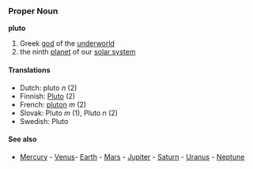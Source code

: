 === Proper Noun ===
'''pluto'''

# Greek [[god]] of the [[underworld]]
# the ninth [[planet]] of our [[solar system]]

==== Translations ====
*Dutch: pluto ''n'' (2)
*Finnish: [[Pluto]] (2)
*French: [[pluton]] ''m'' (2)
*Slovak: Pluto ''m'' (1), Pluto ''n'' (2)
*Swedish: Pluto

==== See also ====
*[[Mercury]] - [[Venus]]- [[Earth]] - [[Mars]] - [[Jupiter]] - [[Saturn]] - [[Uranus]] - [[Neptune]]